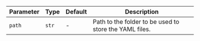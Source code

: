 | Parameter             | Type               | Default | Description                                                |
| --------------------- | ------------------ | ------- | ---------------------------------------------------------- |
| `path`          | `str`              | -       | Path to the folder to be used to store the YAML files.     |

